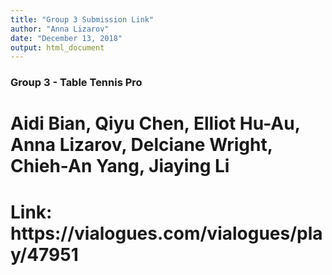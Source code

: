 ```yaml
---
title: "Group 3 Submission Link"
author: "Anna Lizarov"
date: "December 13, 2018"
output: html_document
---
```


### Group 3 - Table Tennis Pro
# Aidi Bian, Qiyu Chen, Elliot Hu-Au, Anna Lizarov, Delciane Wright, Chieh-An Yang, Jiaying Li 
# Link: https://vialogues.com/vialogues/play/47951
